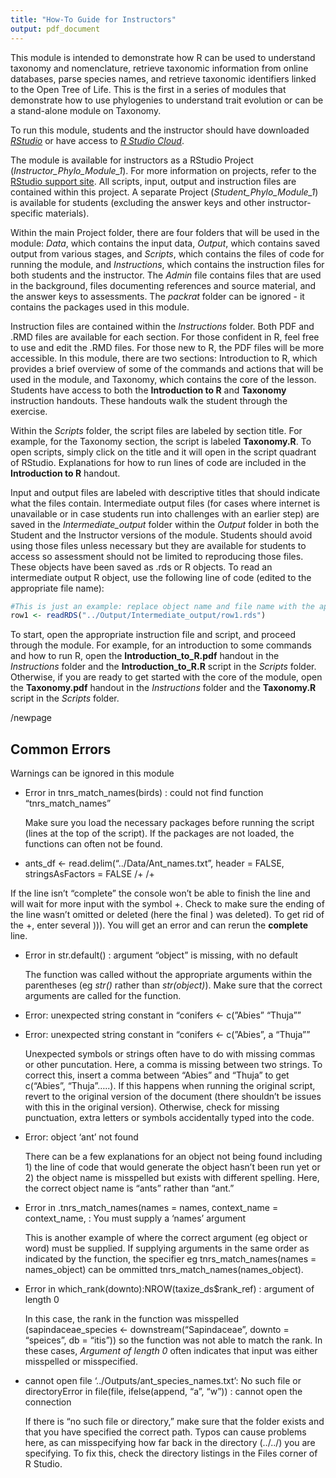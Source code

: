 ```yaml
---
title: "How-To Guide for Instructors"
output: pdf_document
---
```


This module is intended to demonstrate how R can be used to understand taxonomy and nomenclature, retrieve taxonomic information from online databases, parse species names, and retrieve taxonomic identifiers linked to the Open Tree of Life. This is the first in a series of modules that demonstrate how to use phylogenies to understand trait evolution or can be a stand-alone module on Taxonomy. 

To run this module, students and the instructor should have downloaded *[RStudio](https://rstudio.com/products/rstudio/download/)* or have access to *[R Studio Cloud](https://rstudio.cloud/projects)*. 

The module is available for instructors as a RStudio Project (*Instructor_Phylo_Module_1*). For more information on projects, refer to the [RStudio support site](https://support.rstudio.com/hc/en-us/articles/200526207-Using-Projects). All scripts, input, output and instruction files are contained within this project. A separate Project (*Student_Phylo_Module_1*) is available for students (excluding the answer keys and other instructor-specific materials). 

Within the main Project folder, there are four folders that will be used in the module: *Data*, which contains the input data, *Output*, which contains saved output from various stages, and *Scripts*, which contains the files of code for running the module, and *Instructions*, which contains the instruction files for both students and the instructor. The *Admin* file contains files that are used in the background, files documenting references and source material, and the answer keys to assessments. The *packrat* folder can be ignored - it contains the packages used in this module.

Instruction files are contained within the *Instructions* folder. Both PDF and .RMD files are available for each section. For those confident in R, feel free to use and edit the .RMD files. For those new to R, the PDF files will be more accessible. In this module, there are two sections: Introduction to R, which provides a brief overview of some of the commands and actions that will be used in the module, and Taxonomy, which contains the core of the lesson. Students have access to both the **Introduction to R** and **Taxonomy** instruction handouts. These handouts walk the student through the exercise. 

Within the *Scripts* folder, the script files are labeled by section title. For example, for the Taxonomy section, the script is labeled **Taxonomy.R**. To open scripts, simply click on the title and it will open in the script quadrant of RStudio. Explanations for how to run lines of code are included in the **Introduction to R** handout.

Input and output files are labeled with descriptive titles that should indicate what the files contain. Intermediate output files (for cases where internet is unavailable or in case students run into challenges with an earlier step) are saved in the *Intermediate_output* folder within the *Output* folder in both the Student and the Instructor versions of the module. Students should avoid using those files unless necessary but they are available for students to access so assessment should not be limited to reproducing those files. These objects have been saved as .rds or R objects. To read an intermediate output R object, use the following line of code (edited to the appropriate file name):

``` R

#This is just an example: replace object name and file name with the appropriate names
row1 <- readRDS("../Output/Intermediate_output/row1.rds")

```

To start, open the appropriate instruction file and script, and proceed through the module. For example, for an introduction to some commands and how to run R, open the **Introduction_to_R.pdf** handout in the *Instructions* folder and the **Introduction_to_R.R** script in the *Scripts* folder. Otherwise, if you are ready to get started with the core of the module, open the **Taxonomy.pdf** handout in the *Instructions* folder and the **Taxonomy.R** script in the *Scripts* folder. 

/newpage

## Common Errors 

Warnings can be ignored in this module

* Error in tnrs_match_names(birds) : 
  could not find function "tnrs_match_names"
  
  Make sure you load the necessary packages before running the script (lines at the top of the script). If the packages are not loaded, the functions can often not be found.
  
  
*  ants_df <- read.delim("../Data/Ant_names.txt", header = FALSE, stringsAsFactors = FALSE
  /+ 
  /+ 

  If the line isn't "complete" the console won't be able to finish the line and will wait for more input with the symbol +. Check to make sure the ending of the line wasn't omitted or deleted (here the final ) was deleted). To get rid of the +, enter several ))). You will get an error and can rerun the **complete** line.
  
* Error in str.default() : argument "object" is missing, with no default

  The function was called without the appropriate arguments within the parentheses (eg *str()* rather than *str(object)*). Make sure that the correct arguments are called for the function.
  
* Error: unexpected string constant in "conifers <- c("Abies" "Thuja""
* Error: unexpected string constant in "conifers <- c("Abies", a "Thuja""

  Unexpected symbols or strings often have to do with missing commas or other puncutation. Here, a comma is missing between two strings. To correct this, insert a comma between "Abies" and "Thuja" to get c("Abies", "Thuja".....). If this happens when running the original script, revert to the original version of the document (there shouldn't be issues with this in the original version). Otherwise, check for missing punctuation, extra letters or symbols accidentally typed into the code.

* Error: object 'ant' not found

  There can be a few explanations for an object not being found including 1) the line of code that would generate the object hasn't been run yet or 2) the object name is misspelled but exists with different spelling. Here, the correct object name is "ants" rather than "ant."
  
* Error in .tnrs_match_names(names = names, context_name = context_name,  : 
  You must supply a ‘names’ argument
  
  This is another example of where the correct argument (eg object or word) must be supplied. If supplying arguments in the same order as indicated by the function, the specifier eg tnrs_match_names(names = names_object) can be ommitted tnrs_match_names(names_object).
  
* Error in which_rank(downto):NROW(taxize_ds$rank_ref) : 
  argument of length 0
  
  In this case, the rank in the function was misspelled (sapindaceae_species <- downstream("Sapindaceae", downto = "speices", db = "itis")) so the function was not able to match the rank. In these cases, *Argument of length 0* often indicates that input was either misspelled or misspecified. 
  
* cannot open file '../Outputs/ant_species_names.txt': No such file or directoryError in file(file, ifelse(append, "a", "w")) : 
  cannot open the connection
  
  If there is "no such file or directory," make sure that the folder exists and that you have specified the correct path. Typos can cause problems here, as can misspecifying how far back in the directory (../../) you are specifying. To fix this, check the directory listings in the Files corner of R Studio. 